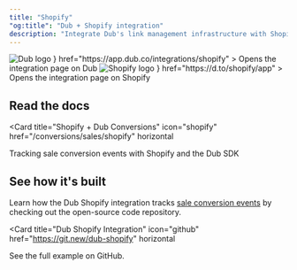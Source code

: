 ```yaml
---
title: "Shopify"
"og:title": "Dub + Shopify integration"
description: "Integrate Dub's link management infrastructure with Shopify."
---
```


<CardGroup cols={2}>
  <Card
    title="View on Dub"
    icon={
      <div className="h-8 w-8">
        <img
          src="https://assets.dub.co/logo.png"
          alt="Dub logo"
          className="h-full w-full"
        />
      </div>
    }
    href="https://app.dub.co/integrations/shopify"
  >
    Opens the integration page on Dub
  </Card>
  <Card
    title="View on Shopify"
    icon={
      <div className="h-8 w-8">
        <img
          src="https://dubassets.com/integrations/int_iWOtrZgmcyU6XDwKr4AYYqLN_jUmF77W"
          alt="Shopify logo"
          className="h-full w-full rounded-full"
        />
      </div>
    }
    href="https://d.to/shopify/app"
  >
    Opens the integration page on Shopify
  </Card>
</CardGroup>

## Read the docs

<Card
  title="Shopify + Dub Conversions"
  icon="shopify"
  href="/conversions/sales/shopify"
  horizontal
>
  Tracking sale conversion events with Shopify and the Dub SDK
</Card>

## See how it's built

Learn how the Dub Shopify integration tracks [sale conversion events](/conversions/sales/introduction) by checking out the open-source code repository.

<Card
  title="Dub Shopify Integration"
  icon="github"
  href="https://git.new/dub-shopify"
  horizontal
>
  See the full example on GitHub.
</Card>
